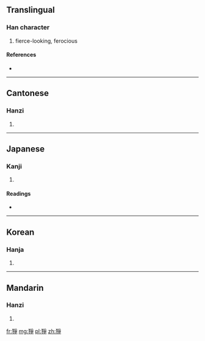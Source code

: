 {{also|狰}}
==Translingual==

===Han character===
{{Han char|rn=94|rad=犬|as=08|sn=11|four=4225<sub>7</sub>|canj=大竹月尸木 (KHBSD)}}

# fierce-looking, ferocious

====References====
* {{Han ref|kx=0713.230|dkj=20495|dj=1125.170|hdz=21354.041|uh=7319|ud=29465|bh=B275|bd=45685}}

----

==Cantonese==

===Hanzi===
{{yue-hanzi|jyut=|y=jaang1, jang1|sim=狰}}

# {{defn|Cantonese|sort=犬08}}

----

==Japanese==

===Kanji===
{{ja-kanji|grade=|rs=犬08}}

# {{defn|Japanese|sort=犬08}}

====Readings====
* {{ja-readings|on=[[そう]] (sō), [[しょう]] (shō), [[じょう]] (jō)|kun=|nanori=}}

----

==Korean==

===Hanja===
{{ko-hanja|hangeul=쟁|eumhun=|rv=jaeng|mr=chaeng|y=cayng}}

# {{defn|Korean|sort=犬08}}

----

==Mandarin==

===Hanzi===
{{cmn-hanzi|sim=狰|pin=[[zhēng]] ([[zheng1]])|wg=cheng<sup>1</sup>}}

# {{defn|Mandarin|sort=犬08}}

[[fr:猙]]
[[mg:猙]]
[[pl:猙]]
[[zh:猙]]